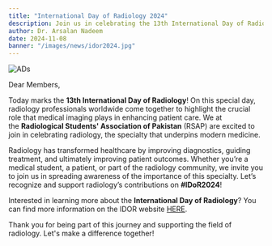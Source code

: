 ```yaml
---
title: "International Day of Radiology 2024"
description: Join us in celebrating the 13th International Day of Radiology!
author: Dr. Arsalan Nadeem
date: 2024-11-08
banner: "/images/news/idor2024.jpg"
---
```


![ADs](https://www.rsap.pk/images/news/idor2024.jpg)

Dear Members,

Today marks the **13th International Day of Radiology**! On this special day, radiology professionals worldwide come together to highlight the crucial role that medical imaging plays in enhancing patient care. We at the **Radiological Students' Association of Pakistan** (RSAP) are excited to join in celebrating radiology, the specialty that underpins modern medicine.

Radiology has transformed healthcare by improving diagnostics, guiding treatment, and ultimately improving patient outcomes. Whether you’re a medical student, a patient, or part of the radiology community, we invite you to join us in spreading awareness of the importance of this specialty. Let’s recognize and support radiology’s contributions on **#IDoR2024**!

Interested in learning more about the **International Day of Radiology**? You can find more information on the IDOR website [HERE](https://www.internationaldayofradiology.com/about-idor/).

Thank you for being part of this journey and supporting the field of radiology. Let's make a difference together!